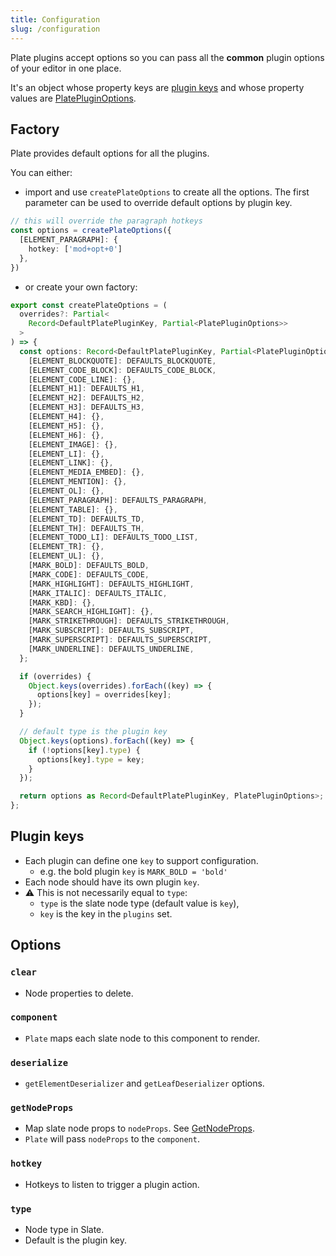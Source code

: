 ```yaml
---
title: Configuration
slug: /configuration
---
```


Plate plugins accept options so you can pass all
the **common** plugin options of your editor in one place.

It's an object whose property keys are [plugin keys](#plugin-keys) and whose property values are [PlatePluginOptions](https://plate-api.udecode.io/interfaces/platepluginoptions.html).

## Factory

Plate provides default options for all the plugins.

You can either:

- import and use `createPlateOptions` to create all the options.
The first parameter can be used to override default options by plugin key.

```ts
// this will override the paragraph hotkeys
const options = createPlateOptions({
  [ELEMENT_PARAGRAPH]: {
    hotkey: ['mod+opt+0']
  },
})
```

- or create your own factory:

```ts
export const createPlateOptions = (
  overrides?: Partial<
    Record<DefaultPlatePluginKey, Partial<PlatePluginOptions>>
  >
) => {
  const options: Record<DefaultPlatePluginKey, Partial<PlatePluginOptions>> = {
    [ELEMENT_BLOCKQUOTE]: DEFAULTS_BLOCKQUOTE,
    [ELEMENT_CODE_BLOCK]: DEFAULTS_CODE_BLOCK,
    [ELEMENT_CODE_LINE]: {},
    [ELEMENT_H1]: DEFAULTS_H1,
    [ELEMENT_H2]: DEFAULTS_H2,
    [ELEMENT_H3]: DEFAULTS_H3,
    [ELEMENT_H4]: {},
    [ELEMENT_H5]: {},
    [ELEMENT_H6]: {},
    [ELEMENT_IMAGE]: {},
    [ELEMENT_LI]: {},
    [ELEMENT_LINK]: {},
    [ELEMENT_MEDIA_EMBED]: {},
    [ELEMENT_MENTION]: {},
    [ELEMENT_OL]: {},
    [ELEMENT_PARAGRAPH]: DEFAULTS_PARAGRAPH,
    [ELEMENT_TABLE]: {},
    [ELEMENT_TD]: DEFAULTS_TD,
    [ELEMENT_TH]: DEFAULTS_TH,
    [ELEMENT_TODO_LI]: DEFAULTS_TODO_LIST,
    [ELEMENT_TR]: {},
    [ELEMENT_UL]: {},
    [MARK_BOLD]: DEFAULTS_BOLD,
    [MARK_CODE]: DEFAULTS_CODE,
    [MARK_HIGHLIGHT]: DEFAULTS_HIGHLIGHT,
    [MARK_ITALIC]: DEFAULTS_ITALIC,
    [MARK_KBD]: {},
    [MARK_SEARCH_HIGHLIGHT]: {},
    [MARK_STRIKETHROUGH]: DEFAULTS_STRIKETHROUGH,
    [MARK_SUBSCRIPT]: DEFAULTS_SUBSCRIPT,
    [MARK_SUPERSCRIPT]: DEFAULTS_SUPERSCRIPT,
    [MARK_UNDERLINE]: DEFAULTS_UNDERLINE,
  };

  if (overrides) {
    Object.keys(overrides).forEach((key) => {
      options[key] = overrides[key];
    });
  }

  // default type is the plugin key
  Object.keys(options).forEach((key) => {
    if (!options[key].type) {
      options[key].type = key;
    }
  });

  return options as Record<DefaultPlatePluginKey, PlatePluginOptions>;
};
```

## Plugin keys

- Each plugin can define one `key` to support configuration.
  - e.g. the bold plugin `key` is `MARK_BOLD = 'bold'`
- Each node should have its own plugin `key`.
- ⚠️ This is not necessarily equal to `type`:
  - `type` is the slate node type (default value is `key`),
  - `key` is the key in the `plugins` set.

## Options

### `clear`

- Node properties to delete.

### `component`

- `Plate` maps each slate node to this component to render.

### `deserialize`

- `getElementDeserializer` and `getLeafDeserializer` options.

### `getNodeProps`

- Map slate node props to `nodeProps`. See [GetNodeProps](https://plate-api.udecode.io/globals.html#getnodeprops).
- `Plate` will pass `nodeProps` to the `component`.

### `hotkey`

- Hotkeys to listen to trigger a plugin action.

### `type`

- Node type in Slate.
- Default is the plugin key.
